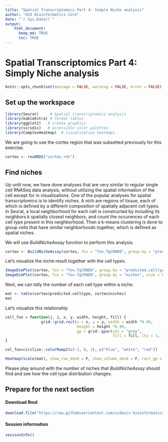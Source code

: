 ```yaml
---
title: "Spatial Transcriptomics Part 4: Simple Niche analysis"
author: "UCD Bioinformatics Core"
date: "`r Sys.Date()`"
output:
    html_document:
      keep_md: TRUE
      toc: TRUE
---
```


# Spatial Transcriptomics Part 4: Simply Niche analysis

```r
knitr::opts_chunk$set(message = FALSE, warning = FALSE, error = FALSE)
```

## Set up the workspace


```r
library(Seurat)     # Spatial transcriptomics analysis
library(kableExtra) # format tables
library(ggplot2)   # create graphics
library(viridis)   # accessible color palettes
library(ComplexHeatmap)  # visualization heatmaps
```

We are going to use the cortex region that was subsetted previously for this exercise.


```r
cortex <- readRDS("cortex.rds")
```

## Find niches

Up until now, we have done analyses that are very similar to regular single cell RNASeq data analysis, without utilizing the spatial information of the cell except for in visualizations. One of the popular analyses for spatial transcriptomics is to identify niches. A nich are regions of tissue, each of which is defined by a different composition of spatially adjacent cell types. In Seurat, a local neighborhood for each cell is constructed by including its _neighbors.k_ spatially closest neighbors, and count the occurences of each cell type present in this neighborhood. Then a k-means clustering is done to group cells that have similar neighborhoods together, which is defined as spatial niches.

We will use _BuildNicheAssay_ function to perform this analysis.

```r
cortex <- BuildNicheAssay(cortex, fov = "fov.TgCRND8", group.by = "predicted.celltype", niches.k = 5, neighbors.k = 30)
```

Let's visualize the niche result together with the cell types.

```r
ImageDimPlot(cortex, fov = "fov.TgCRND8", group.by = "predicted.celltype", size = 0.75, dark.background = F)
ImageDimPlot(cortex, fov = "fov.TgCRND8", group.by = "niches", size = 0.75, dark.background = F)
```

Next, we can tally the number of each cell type within a niche.

```r
mat <- table(cortex$predicted.celltype, cortex$niches)
mat
```

Let's visualize this relationship

```r
cell_fun = function(j, i, x, y, width, height, fill) {
                grid::grid.rect(x = x, y = y, width = width *0.99, 
                                height = height *0.99,
                                gp = grid::gpar(col = "grey", 
                                                fill = fill, lty = 1, lwd = 0.5))
}

col_fun=circlize::colorRamp2(c(-2, 0, 2), c("blue", "white", "red"))

Heatmap(scale(mat), show_row_dend = F, show_column_dend = F, rect_gp = grid::gpar(type = "none"), cell_fun = cell_fun, col = col_fun, column_names_rot = 90)
```

Please play around with the number of niches that _BuildNicheAssay_ should find and see how the cell type distribution changes.

## Prepare for the next section


#### Download Rmd
```r
download.file("https://raw.githubusercontent.com/ucdavis-bioinformatics-training/2025-March-Spatial-Transcriptomics/main/data_analysis/05-NicheDE.Rmd", "05-NicheDE.Rmd")
```

#### Session information
```r
sessionInfo()
```
